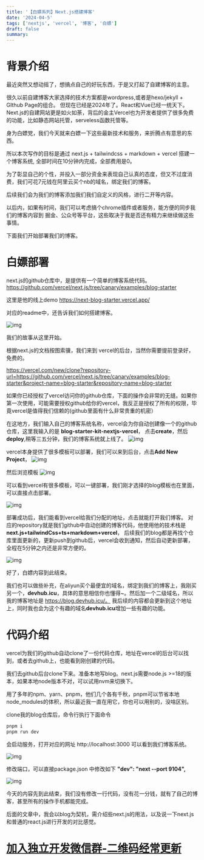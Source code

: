 ```yaml
---
title: '【白嫖系列】Next.js搭建博客'
date: '2024-04-5'
tags: ['nextjs', 'vercel', '博客', '白嫖']
draft: false
summary:
---
```



# 背景介绍
最近突然又想动摇了，想搞点自己的好玩东西，于是又打起了自建博客的主意。

很久以前自建博客大家选择的技术方案都是wordpress,或者是hexo/jekyll + GIthub Page的组合。
但现在已经是2024年了。React和Vue已经一统天下。Next.js的自建网站更是如火如荼，背后的金主Vercel也为开发者提供了很多免费的功能，比如静态网站托管，serveless函数托管等。

身为白嫖党，我们今天就来白嫖一下这些最新技术和服务，来折腾点有意思的东西。

所以本次写作的目标是通过 next.js + tailwindcss + markdown + vercel 搭建一个博客系统, 全部时间在10分钟内完成，全部费用是0。

为了彰显自己的个性，并投入一部分资金来表现自己认真的态度，但又不过度消费，我们可花7元钱在阿里云买个nb的域名，绑定我们的博客。

后续我们会为我们的博客添加我们我们自定义的风格，进行二开等内容。

以后内，如果有时间，我们可以考虑搞个chrome插件或者服务，能方便的同步我们的博客内容到 掘金、公众号等平台，这些取决于我是否还有精力来继续做这些事情。

下面我们开始部署我们的博客。

# 白嫖部署

next.js的github仓库中，是提供有一个简单的博客系统代码。
https://github.com/vercel/next.js/tree/canary/examples/blog-starter

这里是他的线上demo https://next-blog-starter.vercel.app/

对应的readme中，还告诉我们如何搭建博客。

![img](1.png)

我们的故事从这里开始。

根据next.js的文档按图索骥，我们来到 vercel的后台，当然你需要提前登录好，免费的。

https://vercel.com/new/clone?repository-url=https://github.com/vercel/next.js/tree/canary/examples/blog-starter&project-name=blog-starter&repository-name=blog-starter

如果你已经授权了vercel访问你的github仓库，下面的操作会非常的无缝。如果你第一次使用，可能需要授权github给你的vercel，我反正是授权了所有的权限，毕竟vercel是值得我们信赖的(github里面有什么非常贵重的机密）

在这地方，我们输入自己的博客系统名称，vercel会为你自动创建像一个的github仓库，这里我输入的是 **blog-starter-kit-nextjs-vercel**， 点击**create**，然后**deploy**,稍等三五分钟，我们的博客系统就上线了。
![img](2.png)

vercel本身提供了很多模板可以部署，我们可以来到后台，点击**Add New Project**， 
![img](3.png)

然后浏览模板
![img](4.png)

可以看到vercel有很多模板，可以一键部署，我们刚才选择的blog模板也在里面，可以直接点击部署。

![img](5.png)

部署成功后，我们能看到vercel给我们分配的地址，点击就能打开我们博客。
对应的repository就是我们github中自动创建的博客代码，他使用他的技术栈是 **next.js+tailwindCss+ts+markdown+vercel**， 后续我们的blog都是再找个仓库里面更新的，更新push到github后，vercel会收到通知，然后自动更新部署，全程在5分钟之内还是非常方便的。


![img](6.png)

好了，白嫖内容到此结束。

我们也可以做些补充，在aliyun买个最便宜的域名，绑定到我们的博客上，我刚买另一个，**devhub.icu**，具体的意思相信你也懂得~。然后加一个二级域名，所以我的博客地址是  https://blog.devhub.icu/。 我后续的内容都会更新到这个地址上，同时我也会为这个有趣的域名**devhub.icu**增加一些有趣的功能。

# 代码介绍

vercel为我们的github自动clone了一份代码仓库，地址在vercel的后台可以找到，或者去github上，也能看到刚创建的代码。

我们去github后台clone下来。准备本地写blog。next.js需要node.js >=18的版本，如果本地node版本不对，可以试用nvm来切换下。

用了多年的npm、yarn、pnpm，他们几个各有千秋，pnpm可以节省本地node_modules的体积，所以最近我一直在用它，你也可以用别的，没啥区别。

clone我的blog仓库后，命令行执行下面命令

```bash
pnpm i 
pnpm run dev
```
会启动服务，打开对应的网址  http://localhost:3000 可以看到我们博客系统。


![img](7.png)


修改端口，可以直接package.json 中修改如下 **"dev": "next --port 9104",**


![img](8.png)


今天的内容先到此结束，我们没有修改一行代码，没有花一分钱，就有了自己的博客，甚至所有的操作手机都能完成。

后面的文章中，我会以blog为契机，需介绍些next.js的用法，以及说一下next.js和普通的react.js进行开发的对比感觉。


# [加入独立开发微信群-二维码经常更新](https://raw.githubusercontent.com/ygweric/ygweric.github.io/main/assets/qr-schedule-update/indenpendent_dev.png)


